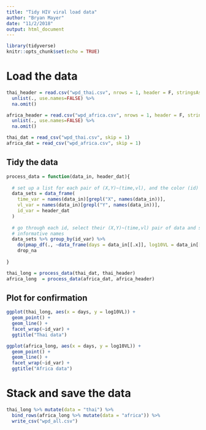 ```yaml
---
title: "Tidy HIV viral load data"
author: "Bryan Mayer"
date: "11/2/2018"
output: html_document
---
```


```r
library(tidyverse)
knitr::opts_chunk$set(echo = TRUE)
```

# Load the data

```r

thai_header = read.csv("wpd_thai.csv", nrows = 1, header = F, stringsAsFactors = F)[1,] %>%
  unlist(., use.names=FALSE) %>%
  na.omit()

africa_header = read.csv("wpd_africa.csv", nrows = 1, header = F, stringsAsFactors = F)[1,] %>%
  unlist(., use.names=FALSE) %>%
  na.omit()

thai_dat = read_csv("wpd_thai.csv", skip = 1)
africa_dat = read_csv("wpd_africa.csv", skip = 1)

```

## Tidy the data

```r

process_data = function(data_in, header_dat){
  
  # set up a list for each pair of (X,Y)~(time,vl), and the color (id) variable from the header
  data_sets = data_frame(
    time_var = names(data_in)[grepl("X", names(data_in))],
    vl_var = names(data_in)[grepl("Y", names(data_in))],
    id_var = header_dat
  )
  
  # go through each id, select their (X,Y)~(time,vl) pair of data and stack them using
  # informative names
  data_sets %>% group_by(id_var) %>%
    do(pmap_df(., ~data_frame(days = data_in[[.x]], log10VL = data_in[[.y]]))) %>%
    drop_na
  
}

thai_long = process_data(thai_dat, thai_header) 
africa_long  = process_data(africa_dat, africa_header)

```


## Plot for confirmation

```r

ggplot(thai_long, aes(x = days, y = log10VL)) +
  geom_point() +
  geom_line() +
  facet_wrap(~id_var) +
  ggtitle("Thai data")

```



```r
ggplot(africa_long, aes(x = days, y = log10VL)) +
  geom_point() +
  geom_line() +
  facet_wrap(~id_var) +
  ggtitle("Africa data")

```

# Stack and save the data

```r

thai_long %>% mutate(data = "thai") %>%
  bind_rows(africa_long %>% mutate(data = "africa")) %>%
  write_csv("wpd_all.csv")

```